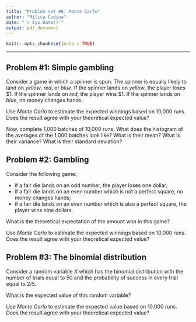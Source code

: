 ```yaml
---
title: "Problem set #8: Monte Carlo"
author: "Milica Cudina"
date: "`r Sys.Date()`"
output: pdf_document
---
```


```r
knitr::opts_chunk$set(echo = TRUE)
```

---

## Problem #1: Simple gambling
Consider a game in which a spinner is spun. The spinner is equally likely to land on *yellow*, *red*, or *blue*. If the spinner lands on *yellow*, the player loses \$1. If the spinner lands on *red*, the player wins \$1. If the spinner lands on *blue*, no money changes hands. 

Use *Monte Carlo* to estimate the expected winnings based on 10,000 runs. Does the result agree with your theoretical expected value?

Now, complete 1,000 batches of 10,000 runs. What does the histogram of the averages of the 1,000 batches look like? What is their mean? What is their variance? What is their standard deviation?



## Problem #2: Gambling
Consider the following game: 

- if a fair die lands on an odd number, the player loses one dollar; 
- if a fair die lands on an even number which is not a perfect square, no money changes hands; 
- if a fair die lands on an even number which is also a perfect square, the player wins nine dollars. 

What is the theoretical expectation of the amount won in this game?

Use *Monte Carlo* to estimate the expected winnings based on 10,000 runs. Does the result agree with your theoretical expected value?



## Problem #3: The binomial distribution
Consider a random variable $X$ which has the binomial distribution with the number of trials equal to $50$ and the probability of success in every trial equal to $2/5$. 

What is the expected value of this random variable?

Use *Monte Carlo* to estimate the expected value based on 10,000 runs. Does the result agree with your theoretical expected value?


